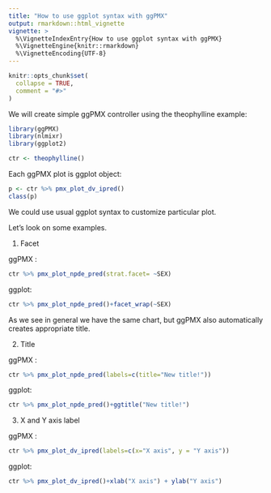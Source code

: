 ```yaml
---
title: "How to use ggplot syntax with ggPMX"
output: rmarkdown::html_vignette
vignette: >
  %\VignetteIndexEntry{How to use ggplot syntax with ggPMX}
  %\VignetteEngine{knitr::rmarkdown}
  %\VignetteEncoding{UTF-8}
---
```


```r
knitr::opts_chunk$set(
  collapse = TRUE,
  comment = "#>"
)
```

We will create simple  ggPMX controller using the theophylline example:

```r

library(ggPMX)
library(nlmixr)
library(ggplot2)

ctr <- theophylline()
```

Each ggPMX plot is ggplot object:

```r
p <- ctr %>% pmx_plot_dv_ipred()
class(p)
```


We could use usual ggplot syntax to customize particular plot.

Let's look on some examples.

1. Facet

ggPMX :

```r
ctr %>% pmx_plot_npde_pred(strat.facet= ~SEX)
```

ggplot:

```r
ctr %>% pmx_plot_npde_pred()+facet_wrap(~SEX)
```

As we see in general we have the same chart, but ggPMX also automatically creates appropriate title.

2. Title

ggPMX :

```r
ctr %>% pmx_plot_npde_pred(labels=c(title="New title!"))
```

ggplot:

```r
ctr %>% pmx_plot_npde_pred()+ggtitle("New title!")
```

3. X and Y axis label 

ggPMX :

```r
ctr %>% pmx_plot_dv_ipred(labels=c(x="X axis", y = "Y axis"))
```

ggplot:

```r
ctr %>% pmx_plot_dv_ipred()+xlab("X axis") + ylab("Y axis")
```